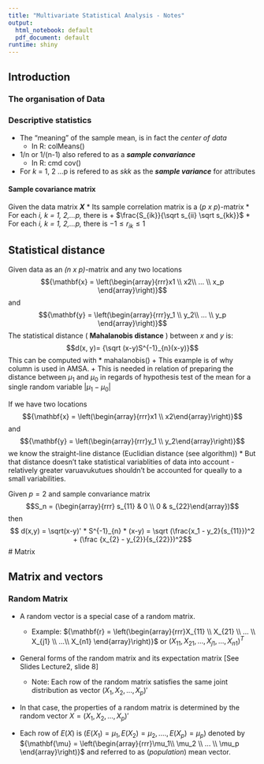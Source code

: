 ---
title: "Multivariate Statistical Analysis - Notes"
output:
  html_notebook: default
  pdf_document: default
runtime: shiny
---


## Introduction

### The organisation of Data



### Descriptive statistics
* The "meaning" of the sample mean, is in fact the *center of data* 
  +  In R: colMeans()
* 1/n or 1/(n-1) also refered to as a __*sample convariance*__  
  +  In R: cmd cov()
* For *k* = 1, 2 ...p is refered to as *skk* as the __*sample variance*__ for attributes

#### Sample covariance matrix
Given the data matrix __*X*__ 
* Its sample correlation matrix is a (*p x p*)-matrix
* For each *i, k = 1, 2,...p,* there is 
  + $\frac{S_{ik}}{\sqrt s_{ii} \sqrt s_{kk}}$
* For each *i, k = 1, 2,...p,* there is $-1\le r_{ik} \le 1$

## Statistical distance
Given data as an *(n x p)*-matrix and any two locations $${\mathbf{x} = \left(\begin{array}{rrr}x1 \\ x2\\ ... \\ x_p \end{array}\right)}$$ and 
$${\mathbf{y} = \left(\begin{array}{rrr}y_1 \\ y_2\\ ... \\ y_p \end{array}\right)}$$
The statistical distance ( __Mahalanobis distance__ ) between *x* and *y* is: 
  $$d(x, y)= {\sqrt (x-y)S^{-1}_{n}(x-y)}$$
This can be computed with
* mahalanobis()
  + This example is of why column is used in AMSA.
  + This is needed in relation of preparing the distance between $\mu_1$ and $\mu_0$ in regards of hypothesis test of the mean for a single random variable $|\mu_1 - \mu_0|$

If we have two locations   $${\mathbf{x} = \left(\begin{array}{rrr}x1 \\ x2\end{array}\right)}$$ and  
$${\mathbf{y} = \left(\begin{array}{rrr}y_1 \\ y_2\end{array}\right)}$$ we know the straight-line distance (Euclidian distance (see algorithm))
* But that distance doesn't take statistical variablities of data into account - relatively greater varuavukutues shouldn't be accounted for queally to a small variabilities. 

Given $p = 2$ and sample convariance matrix $$S_n = (\begin{array}{rrr}
s_{11} & 0  \\ 0 & s_{22}\end{array})$$ then
$$ d(x,y) = \sqrt(x-y)' * S^{-1}_{n} * (x-y) = \sqrt (\frac{x_1 - y_2}{s_{11}})^2 + (\frac {x_{2} - y_{2}}{s_{22}})^2$$
# Matrix

## Matrix and vectors

### Random Matrix
* A random vector is a special case of a random matrix. 
  + Example: 
${\mathbf{r} = \left(\begin{array}{rrr}X_{11} \\ X_{21} \\ ... \\ X_{j1} \\ ...\\ X_{n1} \end{array}\right)}$ or $(X_{11}, X_{21}, ..., X_{j1}, ..., X_{n1})^T$
  
* General forms of the random matrix and its expectation matrix [See Slides Lecture2, slide 8]
  + Note: Each row of the random matrix satisfies the same joint distribution as vector $(X_1, X_2, ..., X_p)'$

* In that case, the properties of a random matrix is determined by the random vector 
$X = (X_1, X_2, ..., X_p)'$

* Each row of $E(X)$ is $(E(X_1) = \mu_1, E(X_2) = \mu_2, ...., E(X_p) = \mu_p)$ denoted by ${\mathbf{\mu} = \left(\begin{array}{rrr}\mu_1\\ \mu_2 \\ ... \\ \mu_p \end{array}\right)}$ and referred to as (*population*) mean vector.




















